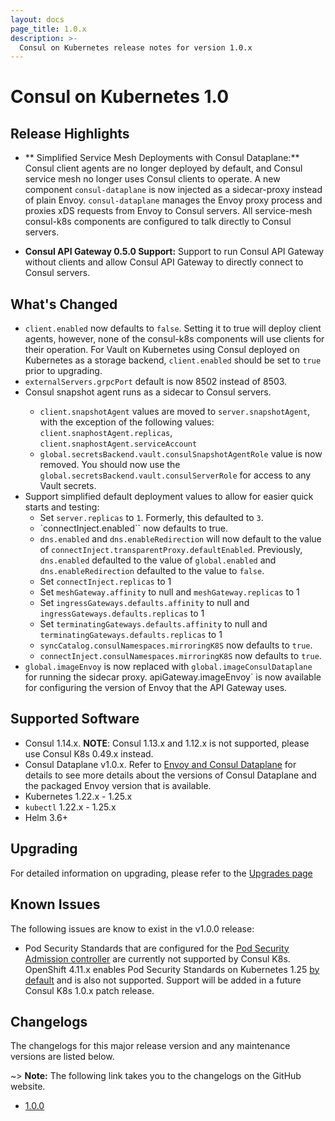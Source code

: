 ```yaml
---
layout: docs
page_title: 1.0.x
description: >-
  Consul on Kubernetes release notes for version 1.0.x
---
```


# Consul on Kubernetes 1.0

## Release Highlights

- ** Simplified Service Mesh Deployments with Consul Dataplane:** Consul client agents are no longer deployed by default, and Consul service mesh no longer uses Consul clients to operate. A new component `consul-dataplane` is now injected as a sidecar-proxy instead of plain Envoy. `consul-dataplane` manages the Envoy proxy process and proxies xDS requests from Envoy to Consul servers. All service-mesh consul-k8s components are configured to talk directly to Consul servers.
  
- **Consul API Gateway 0.5.0 Support:** Support to run Consul API Gateway without clients and allow Consul API Gateway to directly connect to Consul servers. 

## What's Changed

- `client.enabled` now defaults to `false`. Setting it to true will deploy client agents, however, none of the consul-k8s components will use clients for their operation. For Vault on Kubernetes using Consul deployed on Kubernetes as a storage backend, `client.enabled` should be set to `true` prior to upgrading.
- `externalServers.grpcPort` default is now 8502 instead of 8503.
- Consul snapshot agent runs as a sidecar to Consul servers. <EnterpriseAlert inline />
  - `client.snapshotAgent` values are moved to `server.snapshotAgent`, with the exception of the following values: `client.snaphostAgent.replicas`, `client.snaphostAgent.serviceAccount`
  - `global.secretsBackend.vault.consulSnapshotAgentRole` value is now removed. You should now use the `global.secretsBackend.vault.consulServerRole` for access to any Vault secrets. 
-  Support simplified default deployment values to allow for easier quick starts and testing:
    * Set `server.replicas` to `1`. Formerly, this defaulted to `3`. 
    * `connectInject.enabled`` now defaults to true. 
    * `dns.enabled` and `dns.enableRedirection` will now default to the value of `connectInject.transparentProxy.defaultEnabled`. Previously, `dns.enabled` defaulted to the value of `global.enabled` and `dns.enableRedirection` defaulted to the value to `false`. 
    * Set `connectInject.replicas` to 1 
    * Set `meshGateway.affinity` to null and `meshGateway.replicas` to 1
    * Set `ingressGateways.defaults.affinity` to null and `ingressGateways.defaults.replicas` to 1 
    * Set `terminatingGateways.defaults.affinity` to null and `terminatingGateways.defaults.replicas` to 1
    * `syncCatalog.consulNamespaces.mirroringK8S` now defaults to `true`. <EnterpriseAlert inline />
    * `connectInject.consulNamespaces.mirroringK8S` now defaults to `true`. <EnterpriseAlert inline />
- `global.imageEnvoy` is now replaced with `global.imageConsulDataplane` for running the sidecar proxy. apiGateway.imageEnvoy` is now available  for configuring the version of Envoy that the API Gateway uses. 
  
## Supported Software

- Consul 1.14.x. **NOTE**: Consul 1.13.x and 1.12.x is not supported, please use Consul K8s 0.49.x instead. 
- Consul Dataplane v1.0.x. Refer to [Envoy and Consul Dataplane](/docs/connect/proxies/envoy#envoy-and-consul-dataplane) for details to see more details about the versions of Consul Dataplane and the packaged Envoy version that is available. 
- Kubernetes 1.22.x - 1.25.x
- `kubectl` 1.22.x - 1.25.x 
- Helm 3.6+

## Upgrading

For detailed information on upgrading, please refer to the [Upgrades page](/docs/k8s/upgrade)

## Known Issues
The following issues are know to exist in the v1.0.0 release: 

- Pod Security Standards that are configured for the [Pod Security Admission controller](https://kubernetes.io/blog/2022/08/25/pod-security-admission-stable/) are currently not supported by Consul K8s. OpenShift 4.11.x enables Pod Security Standards on Kubernetes 1.25 [by default](https://connect.redhat.com/en/blog/important-openshift-changes-pod-security-standards) and is also not supported. Support will be added in a future Consul K8s 1.0.x patch release. 

## Changelogs

The changelogs for this major release version and any maintenance versions are listed below.

~> **Note:** The following link takes you to the changelogs on the GitHub website.

- [1.0.0](https://github.com/hashicorp/consul-k8s/releases/tag/v1.0.0)
